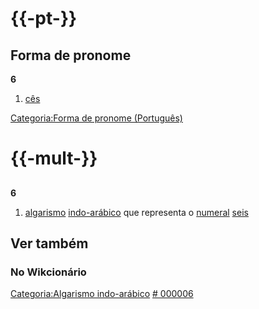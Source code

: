 {{caracteres info|hex=0036|nome=DIGIT SIX|morse=-....|anterior=5|próximo=7}}

={{-pt-}}=
==Forma de pronome==
'''6'''
# {{escopo|pt|Internetês}} [[cês]]

[[Categoria:Forma de pronome (Português)]]


={{-mult-}}=
=={{Símbolo|mult}}==
'''6'''
# [[algarismo]] [[indo-arábico]] que representa o [[numeral]] [[seis]]

==Ver também==
===No Wikcionário===
{{Algarismos indo-arábicos}}
{{números indo-arábicos}}

[[Categoria:Algarismo indo-arábico]]
[[Categoria:Numeral cardinal (Multilíngue)|# 000006]]
